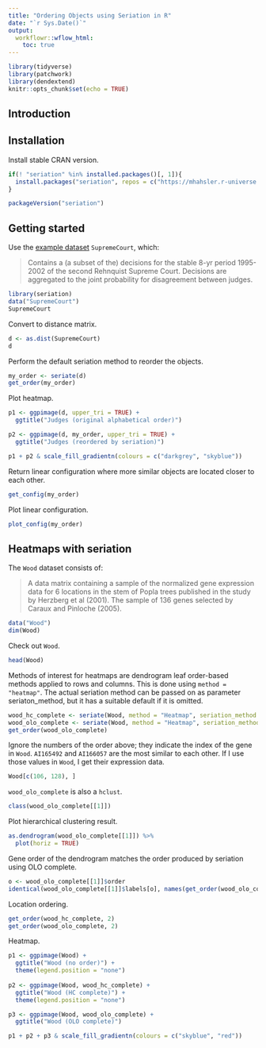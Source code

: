```yaml
---
title: "Ordering Objects using Seriation in R"
date: "`r Sys.Date()`"
output:
  workflowr::wflow_html:
    toc: true
---
```


```r
library(tidyverse)
library(patchwork)
library(dendextend)
knitr::opts_chunk$set(echo = TRUE)
```

## Introduction

## Installation

Install stable CRAN version.

```r
if(! "seriation" %in% installed.packages()[, 1]){
  install.packages("seriation", repos = c("https://mhahsler.r-universe.dev", "https://cloud.r-project.org/"))
}

packageVersion("seriation")
```

## Getting started

Use the [example dataset](https://github.com/mhahsler/seriation#usage) `SupremeCourt`, which:

>Contains a (a subset of the) decisions for the stable 8-yr period 1995-2002 of the second Rehnquist Supreme Court. Decisions are aggregated to the joint probability for disagreement between judges.

```r
library(seriation)
data("SupremeCourt")
SupremeCourt
```

Convert to distance matrix.

```r
d <- as.dist(SupremeCourt)
d
```

Perform the default seriation method to reorder the objects.

```r
my_order <- seriate(d)
get_order(my_order)
```

Plot heatmap.

```r
p1 <- ggpimage(d, upper_tri = TRUE) +
  ggtitle("Judges (original alphabetical order)")

p2 <- ggpimage(d, my_order, upper_tri = TRUE) +
  ggtitle("Judges (reordered by seriation)")

p1 + p2 & scale_fill_gradientn(colours = c("darkgrey", "skyblue"))
```

Return linear configuration where more similar objects are located closer to each other.

```r
get_config(my_order)
```

Plot linear configuration.

```r
plot_config(my_order)
```

## Heatmaps with seriation

The `Wood` dataset consists of:

>A data matrix containing a sample of the normalized gene expression data for 6 locations in the stem of Popla trees published in the study by Herzberg et al (2001). The sample of 136 genes selected by Caraux and Pinloche (2005).

```r
data("Wood")
dim(Wood)
```

Check out `Wood`.

```r
head(Wood)
```

Methods of interest for heatmaps are dendrogram leaf order-based methods applied to rows and columns. This is done using `method = "heatmap"`. The actual seriation method can be passed on as parameter seriaton_method, but it has a suitable default if it is omitted.

```r
wood_hc_complete <- seriate(Wood, method = "Heatmap", seriation_method = "HC_complete")
wood_olo_complete <- seriate(Wood, method = "Heatmap", seriation_method = "OLO_complete")
get_order(wood_olo_complete)
```

Ignore the numbers of the order above; they indicate the index of the gene in `Wood`. `AI165492` and `AI166057` are the most similar to each other. If I use those values in `Wood`, I get their expression data.

```r
Wood[c(106, 128), ]
```

`wood_olo_complete` is also a `hclust`.

```r
class(wood_olo_complete[[1]])
```

Plot hierarchical clustering result.

```r
as.dendrogram(wood_olo_complete[[1]]) %>%
  plot(horiz = TRUE)
```


Gene order of the dendrogram matches the order produced by seriation using OLO complete.

```r
o <- wood_olo_complete[[1]]$order
identical(wood_olo_complete[[1]]$labels[o], names(get_order(wood_olo_complete)))
```

Location ordering.

```r
get_order(wood_hc_complete, 2)
get_order(wood_olo_complete, 2)
```

Heatmap.

```r
p1 <- ggpimage(Wood) +
  ggtitle("Wood (no order)") +
  theme(legend.position = "none")
  
p2 <- ggpimage(Wood, wood_hc_complete) +
  ggtitle("Wood (HC complete)") +
  theme(legend.position = "none")

p3 <- ggpimage(Wood, wood_olo_complete) +
  ggtitle("Wood (OLO complete)")

p1 + p2 + p3 & scale_fill_gradientn(colours = c("skyblue", "red"))
```
